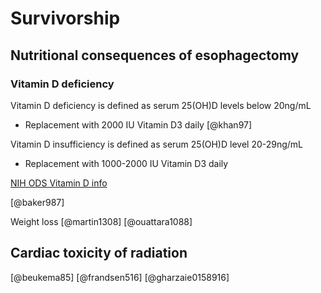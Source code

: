 # Survivorship {#eso_survivorship}


## Nutritional consequences of esophagectomy

### Vitamin D deficiency

Vitamin D deficiency is defined as serum 25(OH)D levels below 20ng/mL

  - Replacement with 2000 IU Vitamin D3 daily [@khan97]

Vitamin D insufficiency is defined as serum 25(OH)D level 20-29ng/mL

  - Replacement with 1000-2000 IU Vitamin D3 daily

[NIH ODS Vitamin D info](https://ods.od.nih.gov/factsheets/vitamind-healthprofessional/)

[@baker987]

Weight loss
[@martin1308]
[@ouattara1088]


## Cardiac toxicity of radiation
 [@beukema85] [@frandsen516] [@gharzaie0158916]

